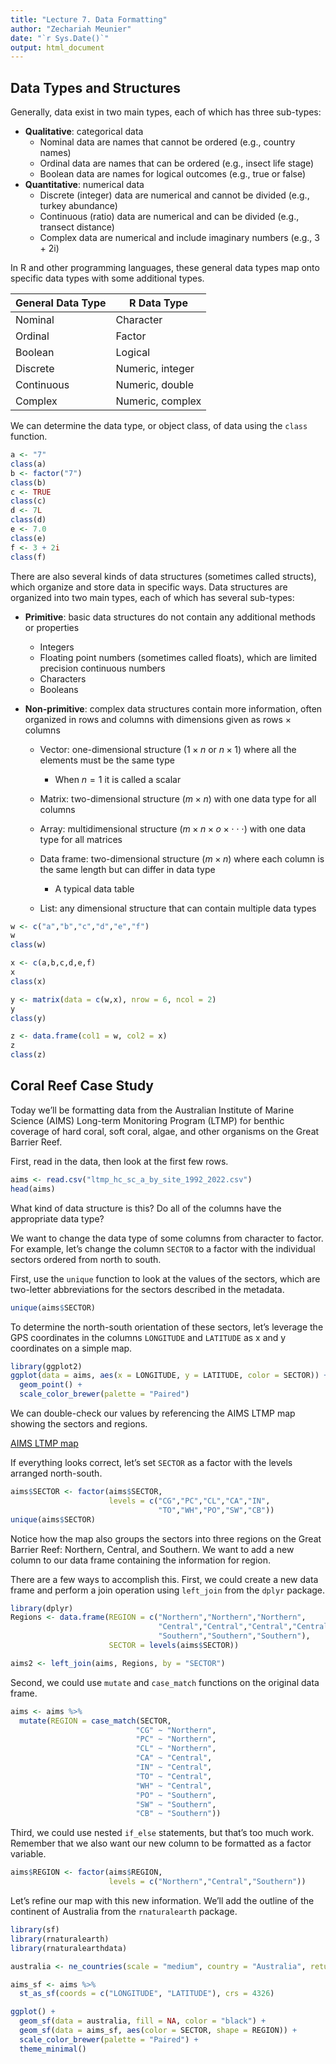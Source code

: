 ```yaml
---
title: "Lecture 7. Data Formatting"
author: "Zechariah Meunier"
date: "`r Sys.Date()`"
output: html_document
---
```


## Data Types and Structures

Generally, data exist in two main types, each of which has three sub-types:

-   **Qualitative**: categorical data
    -   Nominal data are names that cannot be ordered (e.g., country names)
    -   Ordinal data are names that can be ordered (e.g., insect life stage)
    -   Boolean data are names for logical outcomes (e.g., true or false)
-   **Quantitative**: numerical data
    -   Discrete (integer) data are numerical and cannot be divided (e.g., turkey abundance)
    -   Continuous (ratio) data are numerical and can be divided (e.g., transect distance)
    -   Complex data are numerical and include imaginary numbers (e.g., 3 + 2i)

In R and other programming languages, these general data types map onto specific data types with some additional types.

| General Data Type | R Data Type      |
|-------------------|------------------|
| Nominal           | Character        |
| Ordinal           | Factor           |
| Boolean           | Logical          |
| Discrete          | Numeric, integer |
| Continuous        | Numeric, double  |
| Complex           | Numeric, complex |

We can determine the data type, or object class, of data using the `class` function.

```r
a <- "7"
class(a)
b <- factor("7")
class(b)
c <- TRUE
class(c)
d <- 7L
class(d)
e <- 7.0
class(e)
f <- 3 + 2i
class(f)
```

There are also several kinds of data structures (sometimes called structs), which organize and store data in specific ways. Data structures are organized into two main types, each of which has several sub-types:

-   **Primitive**: basic data structures do not contain any additional methods or properties

    -   Integers
    -   Floating point numbers (sometimes called floats), which are limited precision continuous numbers
    -   Characters
    -   Booleans

-   **Non-primitive**: complex data structures contain more information, often organized in rows and columns with dimensions given as rows $\times$ columns

    -   Vector: one-dimensional structure ($1 \times n$ or $n \times 1$) where all the elements must be the same type

        -   When $n=1$ it is called a scalar

    -   Matrix: two-dimensional structure ($m \times n$) with one data type for all columns

    -   Array: multidimensional structure ($m \times n \times o \times \cdot \cdot \cdot$) with one data type for all matrices

    -   Data frame: two-dimensional structure ($m \times n$) where each column is the same length but can differ in data type

        -   A typical data table

    -   List: any dimensional structure that can contain multiple data types

```r
w <- c("a","b","c","d","e","f")
w
class(w)

x <- c(a,b,c,d,e,f)
x
class(x)

y <- matrix(data = c(w,x), nrow = 6, ncol = 2)
y
class(y)

z <- data.frame(col1 = w, col2 = x)
z
class(z)
```

## Coral Reef Case Study

Today we'll be formatting data from the Australian Institute of Marine Science (AIMS) Long-term Monitoring Program (LTMP) for benthic coverage of hard coral, soft coral, algae, and other organisms on the Great Barrier Reef.

First, read in the data, then look at the first few rows.

```r
aims <- read.csv("ltmp_hc_sc_a_by_site_1992_2022.csv")
head(aims)
```

What kind of data structure is this? Do all of the columns have the appropriate data type?

We want to change the data type of some columns from character to factor. For example, let's change the column `SECTOR` to a factor with the individual sectors ordered from north to south.

First, use the `unique` function to look at the values of the sectors, which are two-letter abbreviations for the sectors described in the metadata.

```r
unique(aims$SECTOR)
```

To determine the north-south orientation of these sectors, let's leverage the GPS coordinates in the columns `LONGITUDE` and `LATITUDE` as x and y coordinates on a simple map.

```r
library(ggplot2)
ggplot(data = aims, aes(x = LONGITUDE, y = LATITUDE, color = SECTOR)) +
  geom_point() +
  scale_color_brewer(palette = "Paired")
```

We can double-check our values by referencing the AIMS LTMP map showing the sectors and regions.

[AIMS LTMP map](https://www.aims.gov.au/information-centre/news-and-stories/initial-great-barrier-reef-monitoring-results-show-coral-mortality-north-due-bleaching-and-cyclones)

![]()If everything looks correct, let's set `SECTOR` as a factor with the levels arranged north-south.

```r
aims$SECTOR <- factor(aims$SECTOR,
                      levels = c("CG","PC","CL","CA","IN",
                                 "TO","WH","PO","SW","CB"))
unique(aims$SECTOR)
```

Notice how the map also groups the sectors into three regions on the Great Barrier Reef: Northern, Central, and Southern. We want to add a new column to our data frame containing the information for region.

There are a few ways to accomplish this. First, we could create a new data frame and perform a join operation using `left_join` from the `dplyr` package.

```r
library(dplyr)
Regions <- data.frame(REGION = c("Northern","Northern","Northern",
                                 "Central","Central","Central","Central",
                                 "Southern","Southern","Southern"),
                      SECTOR = levels(aims$SECTOR))

aims2 <- left_join(aims, Regions, by = "SECTOR")
```

Second, we could use `mutate` and `case_match` functions on the original data frame.

```r
aims <- aims %>%
  mutate(REGION = case_match(SECTOR,
                            "CG" ~ "Northern",
                            "PC" ~ "Northern",
                            "CL" ~ "Northern", 
                            "CA" ~ "Central",
                            "IN" ~ "Central",
                            "TO" ~ "Central",
                            "WH" ~ "Central",
                            "PO" ~ "Southern",
                            "SW" ~ "Southern",
                            "CB" ~ "Southern"))
```

Third, we could use nested `if_else` statements, but that's too much work. Remember that we also want our new column to be formatted as a factor variable.

```r
aims$REGION <- factor(aims$REGION,
                      levels = c("Northern","Central","Southern"))
```

Let's refine our map with this new information. We'll add the outline of the continent of Australia from the `rnaturalearth` package.

```r
library(sf)
library(rnaturalearth)
library(rnaturalearthdata)

australia <- ne_countries(scale = "medium", country = "Australia", returnclass = "sf")

aims_sf <- aims %>%
  st_as_sf(coords = c("LONGITUDE", "LATITUDE"), crs = 4326)

ggplot() +
  geom_sf(data = australia, fill = NA, color = "black") +
  geom_sf(data = aims_sf, aes(color = SECTOR, shape = REGION)) +
  scale_color_brewer(palette = "Paired") +
  theme_minimal()

```

